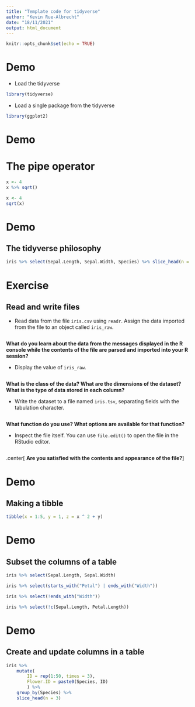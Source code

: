 ```yaml
---
title: "Template code for tidyverse"
author: "Kevin Rue-Albrecht"
date: "18/11/2021"
output: html_document
---
```


```r
knitr::opts_chunk$set(echo = TRUE)
```

# Demo

- Load the tidyverse

```r
library(tidyverse)
```

- Load a single package from the tidyverse

```r
library(ggplot2)
```

# Demo

# The pipe operator

```r
x <- 4
x %>% sqrt()
```

```r
x <- 4
sqrt(x)
```

# Demo

## The tidyverse philosophy

```r
iris %>% select(Sepal.Length, Sepal.Width, Species) %>% slice_head(n = 3)
```

# Exercise

## Read and write files

- Read data from the file `iris.csv` using `readr`.
  Assign the data imported from the file to an object called `iris_raw`.

```r

```

**What do you learn about the data from the messages displayed in the R console while the contents of the file are parsed and imported into your R session?**

- Display the value of `iris_raw`.

```r

```

**What is the class of the data? What are the dimensions of the dataset? What is the type of data stored in each column?**

- Write the dataset to a file named `iris.tsv`, separating fields with the tabulation character.

```r

```

**What function do you use? What options are available for that function?**

- Inspect the file itself.
  You can use `file.edit()` to open the file in the RStudio editor.

```r

```

.center[
**Are you satisfied with the contents and appearance of the file?**
]

# Demo

## Making a tibble

```r
tibble(x = 1:5, y = 1, z = x ^ 2 + y)
```

# Demo

## Subset the columns of a table

```r
iris %>% select(Sepal.Length, Sepal.Width)
```

```r
iris %>% select(starts_with("Petal") | ends_with("Width"))
```

```r
iris %>% select(!ends_with("Width"))
```

```r
iris %>% select(!c(Sepal.Length, Petal.Length))
```

# Demo

## Create and update columns in a table

```r
iris %>%
    mutate(
        ID = rep(1:50, times = 3),
        Flower.ID = paste0(Species, ID)
        ) %>%
    group_by(Species) %>%
    slice_head(n = 3)
```

